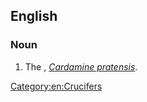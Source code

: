 ==English==

===Noun===
{{en-noun}}

# The {{vern|cuckoo-flower}}, ''[[Cardamine pratensis]]''.

[[Category:en:Crucifers]]